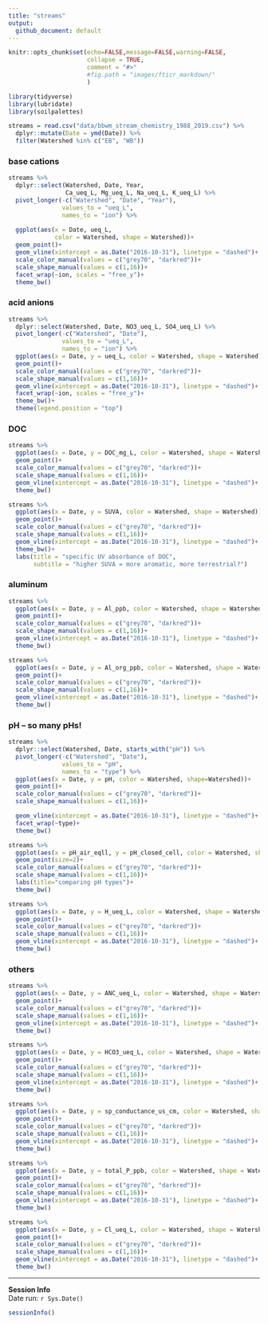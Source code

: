 ```yaml
---
title: "streams"
output:
  github_document: default
---
```


```r
knitr::opts_chunk$set(echo=FALSE,message=FALSE,warning=FALSE,
                      collapse = TRUE,
                      comment = "#>"
                      #fig.path = "images/fticr_markdown/"
                      )

library(tidyverse)
library(lubridate)
library(soilpalettes)
```

```r
streams = read.csv("data/bbwm_stream_chemistry_1988_2019.csv") %>% 
  dplyr::mutate(Date = ymd(Date)) %>% 
  filter(Watershed %in% c("EB", "WB"))


```

### base cations

```r
streams %>% 
  dplyr::select(Watershed, Date, Year,
                Ca_ueq_L, Mg_ueq_L, Na_ueq_L, K_ueq_L) %>% 
  pivot_longer(-c("Watershed", "Date", "Year"),
               values_to = "ueq_L",
               names_to = "ion") %>% 
  
  ggplot(aes(x = Date, ueq_L,
             color = Watershed, shape = Watershed))+
  geom_point()+
  geom_vline(xintercept = as.Date("2016-10-31"), linetype = "dashed")+
  scale_color_manual(values = c("grey70", "darkred"))+
  scale_shape_manual(values = c(1,16))+
  facet_wrap(~ion, scales = "free_y")+
  theme_bw()
```

### acid anions

```r
streams %>% 
  dplyr::select(Watershed, Date, NO3_ueq_L, SO4_ueq_L) %>% 
  pivot_longer(-c("Watershed", "Date"),
               values_to = "ueq_L",
               names_to = "ion") %>% 
  ggplot(aes(x = Date, y = ueq_L, color = Watershed, shape = Watershed))+
  geom_point()+
  scale_color_manual(values = c("grey70", "darkred"))+
  scale_shape_manual(values = c(1,16))+
  geom_vline(xintercept = as.Date("2016-10-31"), linetype = "dashed")+
  facet_wrap(~ion, scales = "free_y")+
  theme_bw()+
  theme(legend.position = "top")

```


### DOC  

```r
streams %>% 
  ggplot(aes(x = Date, y = DOC_mg_L, color = Watershed, shape = Watershed))+
  geom_point()+
  scale_color_manual(values = c("grey70", "darkred"))+
  scale_shape_manual(values = c(1,16))+
  geom_vline(xintercept = as.Date("2016-10-31"), linetype = "dashed")+
  theme_bw()

```

```r
streams %>% 
  ggplot(aes(x = Date, y = SUVA, color = Watershed, shape = Watershed))+
  geom_point()+
  scale_color_manual(values = c("grey70", "darkred"))+
  scale_shape_manual(values = c(1,16))+
  geom_vline(xintercept = as.Date("2016-10-31"), linetype = "dashed")+
  theme_bw()+
  labs(title = "specific UV absorbance of DOC",
       subtitle = "higher SUVA = more aromatic, more terrestrial?")
```

### aluminum

```r
streams %>% 
  ggplot(aes(x = Date, y = Al_ppb, color = Watershed, shape = Watershed))+
  geom_point()+
  scale_color_manual(values = c("grey70", "darkred"))+
  scale_shape_manual(values = c(1,16))+
  geom_vline(xintercept = as.Date("2016-10-31"), linetype = "dashed")+
  theme_bw()
```

```r
streams %>% 
  ggplot(aes(x = Date, y = Al_org_ppb, color = Watershed, shape = Watershed))+
  geom_point()+
  scale_color_manual(values = c("grey70", "darkred"))+
  scale_shape_manual(values = c(1,16))+
  geom_vline(xintercept = as.Date("2016-10-31"), linetype = "dashed")+
  theme_bw()
```

### pH -- so many pHs!

```r
streams %>% 
  dplyr::select(Watershed, Date, starts_with("pH")) %>% 
  pivot_longer(-c("Watershed", "Date"),
               values_to = "pH",
               names_to = "type") %>% 
  ggplot(aes(x = Date, y = pH, color = Watershed, shape=Watershed))+
  geom_point()+
  scale_color_manual(values = c("grey70", "darkred"))+
  scale_shape_manual(values = c(1,16))+

  geom_vline(xintercept = as.Date("2016-10-31"), linetype = "dashed")+
  facet_wrap(~type)+
  theme_bw()
```

```r
streams %>% 
  ggplot(aes(x = pH_air_eqll, y = pH_closed_cell, color = Watershed, shape = Watershed))+
  geom_point(size=2)+
  scale_color_manual(values = c("grey70", "darkred"))+
  scale_shape_manual(values = c(1,16))+
  labs(title="comparing pH types")+
  theme_bw()
```

```r
streams %>% 
  ggplot(aes(x = Date, y = H_ueq_L, color = Watershed, shape = Watershed))+
  geom_point()+
  scale_color_manual(values = c("grey70", "darkred"))+
  scale_shape_manual(values = c(1,16))+
  geom_vline(xintercept = as.Date("2016-10-31"), linetype = "dashed")+
  theme_bw()
```

### others

```r
streams %>% 
  ggplot(aes(x = Date, y = ANC_ueq_L, color = Watershed, shape = Watershed))+
  geom_point()+
  scale_color_manual(values = c("grey70", "darkred"))+
  scale_shape_manual(values = c(1,16))+
  geom_vline(xintercept = as.Date("2016-10-31"), linetype = "dashed")+
  theme_bw()
```

```r
streams %>% 
  ggplot(aes(x = Date, y = HCO3_ueq_L, color = Watershed, shape = Watershed))+
  geom_point()+
  scale_color_manual(values = c("grey70", "darkred"))+
  scale_shape_manual(values = c(1,16))+
  geom_vline(xintercept = as.Date("2016-10-31"), linetype = "dashed")+
  theme_bw()
```

```r
streams %>% 
  ggplot(aes(x = Date, y = sp_conductance_us_cm, color = Watershed, shape = Watershed))+
  geom_point()+
  scale_color_manual(values = c("grey70", "darkred"))+
  scale_shape_manual(values = c(1,16))+
  geom_vline(xintercept = as.Date("2016-10-31"), linetype = "dashed")+
  theme_bw()
```

```r
streams %>% 
  ggplot(aes(x = Date, y = total_P_ppb, color = Watershed, shape = Watershed))+
  geom_point()+
  scale_color_manual(values = c("grey70", "darkred"))+
  scale_shape_manual(values = c(1,16))+
  geom_vline(xintercept = as.Date("2016-10-31"), linetype = "dashed")+
  theme_bw()
```

```r
streams %>% 
  ggplot(aes(x = Date, y = Cl_ueq_L, color = Watershed, shape = Watershed))+
  geom_point()+
  scale_color_manual(values = c("grey70", "darkred"))+
  scale_shape_manual(values = c(1,16))+
  geom_vline(xintercept = as.Date("2016-10-31"), linetype = "dashed")+
  theme_bw()
```

---

**Session Info**  
Date run: `r Sys.Date()`  
```r
sessionInfo()
```



